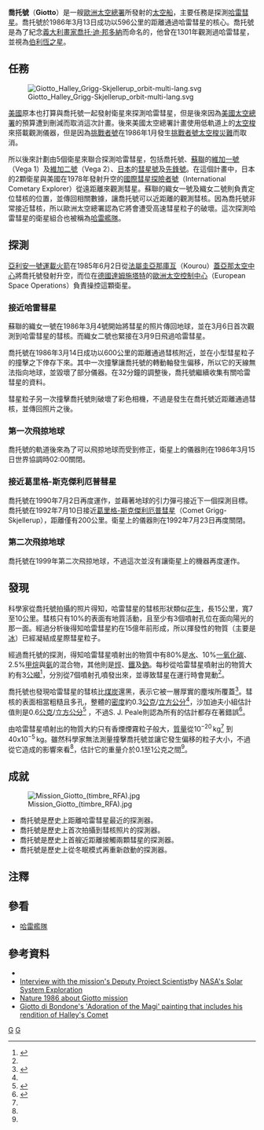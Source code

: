 {{noteTA
|T=zh-hans:乔托号; zh-tw:喬托號; zh-hk:喬圖號;
|1=zh-hans:乔托号; zh-tw:喬托號; zh-hk:喬圖號;
|2=zh-hans:乔托; zh-tw:喬托; zh-hk:喬圖;
}}

{{Infobox Spacecraft
| Name = 喬托號
| Image = [[File:Giotto_spacecraft.jpg|300px]]
| Caption = Artist's concept of Giotto
| Organization = [[歐洲太空總署|歐洲太空總署]]
| Major_Contractors = 
| Mission_Type = 飛掠
| Satellite_Of = [[哈雷彗星|哈雷彗星]]、[[葛里格-斯克傑利厄普彗星|葛里格-斯克傑利厄普彗星]]、[[地球|地球]]
| Flyby_Of = 
| Flyby_Date = 1986年3月14日(哈雷彗星)，1992年7月10日(葛里格-斯克傑利厄普彗星)
| Launch =1985年7月2日
| Launch_Vehicle = [[亞利安一號運載火箭|亞利安一號運載火箭]]
| Decay = 
| Mission_Duration = 1992年7月23日
| NSSDC_ID = 1985-056A
| Webpage = [http://sci.esa.int/home/giotto/ Official site]
| Mass = 582.7 kg
| Power = 196 W
| Orbital_elements = 
| Semimajor_Axis = 
| Eccentricity = 
| Inclination = 
| Orbital_Period = 
| Apoapsis = 
| Periapsis = 596 km (Halley), 200 km (Grigg-Skjellerup)
| Orbits = 
}}
'''喬托號'''（'''Giotto'''）是一艘[[歐洲太空總署|歐洲太空總署]]所發射的[[太空船|太空船]]，主要任務是探測[[哈雷彗星|哈雷彗星]]。喬托號於1986年3月13日成功以596公里的距離通過哈雷彗星的核心。喬托號是為了紀念[[義大利|義大利]][[畫家|畫家]][[喬托·迪·邦多納|喬托·迪·邦多納]]而命名的，他曾在1301年觀測過哈雷彗星，並視為[[伯利恆之星|伯利恆之星]]。

== 任務 ==
[[File:Giotto_Halley_Grigg-Skjellerup_orbit-multi-lang.svg|thumb]]

[[美國|美國]]原本也打算與喬托號一起發射衛星來探測哈雷彗星，但是後來因為[[美國太空總署|美國太空總署]]的預算遭到刪減而取消這次計畫。後來美國太空總署計畫使用低軌道上的[[太空梭|太空梭]]來搭載觀測儀器，但是因為[[挑戰者號|挑戰者號]]在1986年1月發生[[挑戰者號太空梭災難|挑戰者號太空梭災難]]而取消。

所以後來計劃由5個衛星來聯合探測哈雷彗星，包括喬托號、[[蘇聯|蘇聯]]的[[維加一號|維加一號]]（Vega 1）及[[維加二號|維加二號]]（Vega 2）、[[日本|日本]]的[[彗星號|彗星號]]及[[先鋒號|先鋒號]]。在這個計畫中，日本的2顆衛星與美國在1978年發射升空的[[國際彗星探險者號|國際彗星探險者號]]（International Cometary Explorer）從遠距離來觀測彗星。蘇聯的織女一號及織女二號則負責定位彗核的位置，並傳回相關數據，讓喬托號可以近距離的觀測彗核。因為喬托號非常接近彗核，所以歐洲太空總署認為它將會遭受高速彗星粒子的破壞。這次探測哈雷彗星的衛星組合也被稱為[[哈雷艦隊|哈雷艦隊]]。

== 探測 ==
[[亞利安一號運載火箭|亞利安一號運載火箭]]在1985年6月2日從[[法屬圭亞那|法屬圭亞那]][[库鲁|庫互]]（Kourou）[[蓋亞那太空中心|蓋亞那太空中心]]將喬托號發射升空，而位在[[德國|德國]][[達姆施塔特|達姆施塔特]]的[[歐洲太空控制中心|歐洲太空控制中心]]（European Space Operations）負責操控這顆衛星。

=== 接近哈雷彗星 ===
蘇聯的織女一號在1986年3月4號開始將彗星的照片傳回地球，並在3月6日首次觀測到哈雷彗星的彗核。而織女二號也緊接在3月9日飛過哈雷彗星。

喬托號在1986年3月14日成功以600公里的距離通過彗核附近，並在小型彗星粒子的撞擊之下倖存下來。其中一次撞擊讓喬托號的轉動軸發生偏移，所以它的天線無法指向地球，並毀壞了部分儀器。在32分鐘的調整後，喬托號繼續收集有關哈雷彗星的資料。

彗星粒子另一次撞擊喬托號則破壞了彩色相機，不過是發生在喬托號近距離通過彗核，並傳回照片之後。

=== 第一次飛掠地球 ===
喬托號的軌道後來為了可以飛掠地球而受到修正，衛星上的儀器則在1986年3月15日世界協調時02:00關閉。 

=== 接近葛里格-斯克傑利厄普彗星 ===
喬托號在1990年7月2日再度運作，並藉著地球的引力彈弓接近下一個探測目標。喬托號在1992年7月10日接近[[葛里格-斯克傑利厄普彗星|葛里格-斯克傑利厄普彗星]]（Comet Grigg-Skjellerup），距離僅有200公里。衛星上的儀器則在1992年7月23日再度關閉。

=== 第二次飛掠地球 ===
喬托號在1999年第二次飛掠地球，不過這次並沒有讓衛星上的機器再度運作。

== 發現 ==
科學家從喬托號拍攝的照片得知，哈雷彗星的彗核形狀類似[[花生|花生]]，長15公里，寬7至10公里。彗核只有10%的表面有地質活動，且至少有3個噴射孔位在面向陽光的那一面。經過分析後得知哈雷彗星約在15億年前形成，所以揮發性的物質（主要是[[冰|冰]]）已經凝結成星際彗星粒子。

經過喬托號的探測，得知哈雷彗星噴射出的物質中有80%是[[水|水]]、10%[[一氧化碳|一氧化碳]]、2.5%[[甲烷|甲烷]]與[[氨|氨]]的混合物，其他則是[[烴|烴]]、[[鐵|鐵]]及[[鈉|鈉]]。每秒從哈雷彗星噴射出的物質大約有3[[公噸|公噸]]<ref name="mcd">{{cite journal |title=Dust density and mass distribution near comet Halley from Giotto observations |author=J. A. M. McDonnell et al. |journal=Nature |volume=321 |pages=338-341 |doi=10.1038/321338a0 |accessdate=2009-02-22|date=May 15, 1986}}</ref>，分別從7個噴射孔噴發出來，並導致彗星在運行時會晃動<ref name="esa"/>。

喬托號也發現哈雷彗星的彗核比[[煤炭|煤炭]]還黑，表示它被一層厚實的塵埃所覆蓋<ref name="esa">{{cite web |title=ESA Science & Technology: Halley |publisher=[[ESA|ESA]] |url=http://sci.esa.int/science-e/www/object/index.cfm?fobjectid=31878 |date=2006-03-10 |accessdate=2009-02-22 |archive-date=2011-08-20 |archive-url=https://www.webcitation.org/615R9mKWq?url=http://sci.esa.int/science-e/www/object/index.cfm?fobjectid=31878 |dead-url=no }}</ref>。彗核的表面相當粗糙且多孔，整體的[[密度|密度]]約0.3[[公克|公克]]/[[立方公分|立方公分]]<ref name="esa"/>，沙加迪夫小組估計值則是0.6[[公克|公克]]/[[立方公分|立方公分]]<ref name=density>{{cite web|title=Is the nucleus of Comet Halley a low density body?|author=RZ Sagdeev; PE Elyasberg; VI Moroz.|work=AA(AN SSSR, Institut Kosmicheskikh Issledovanii, Moscow, USSR), AB(AN SSSR, Institut Kosmicheskikh Issledovanii, Moscow, USSR), AC(AN SSSR, Institut Kosmicheskikh Issledovanii, Moscow, USSR)|url=http://adsabs.harvard.edu/abs/1988Natur.331..240S|year=1988|accessdate=2007-05-15|archive-date=2019-03-23|archive-url=https://web.archive.org/web/20190323013454/http://adsabs.harvard.edu/abs/1988Natur.331..240S|dead-url=no}}</ref> ，不過S. J. Peale則認為所有的估計都存在著錯誤<ref name="Peale">{{cite journal |title=On the density of Halley's comet |author=S. J. Peale |journal=[[Icarus_(journal)|Icarus]] |volume=82 |issue=1 |pages=36-49 |doi=10.1016/0019-1035(89)90021-3 |accessdate=2009-02-22|date=November 1989}}</ref>。

由哈雷彗星噴射出的物質大約只有香煙煙霧粒子般大，[[質量|質量]]從10<sup>−20</sup> kg<ref name="mcd"/> 到40x10<sup>−5</sup> kg。雖然科學家無法測量撞擊喬托號並讓它發生偏移的粒子大小，不過從它造成的影響來看<ref name="mcd"/>，估計它的重量介於0.1至1公克之間<ref name="esa"/>。

== 成就 ==
[[File:Mission_Giotto_(timbre_RFA).jpg|thumb]]
* 喬托號是歷史上距離哈雷彗星最近的探測器。
* 喬托號是歷史上首次拍攝到彗核照片的探測器。
* 喬托號是歷史上首艘近距離接觸兩顆彗星的探測器。
* 喬托號是歷史上從冬眠模式再重新啟動的探測器。

== 注釋 ==
{{Reflist}}

== 參看 ==
* [[哈雷艦隊|哈雷艦隊]]

== 參考資料 ==
* {{official|http://sci.esa.int/home/giotto/}}
* [https://web.archive.org/web/20110516142812/http://solarsystem.nasa.gov/news/display.cfm?News_ID=750 Interview with the mission's Deputy Project Scientist]by [http://solarsystem.nasa.gov NASA's Solar System Exploration]{{Wayback|url=http://solarsystem.nasa.gov/news/display.cfm?News_ID=750 |date=20110516142812 }}
* [http://www.nature.com/nature/journal/v321/n6067s/index.html Nature 1986 about Giotto mission]{{WebCite|url=https://www.webcitation.org/67DWuFhum?url=http://www.nature.com/nature/journal/v321/n6067s/index.html |date=20120426171446 |dateformat=iso }}
* [http://commons.wikimedia.org/wiki/Image:Giotto_-_Scrovegni_-_-18-_-_Adoration_of_the_Magi.jpg Giotto di Bondone's 'Adoration of the Magi' painting that includes his rendition of Halley's Comet]{{Wayback|url=http://commons.wikimedia.org/wiki/Image:Giotto_-_Scrovegni_-_-18-_-_Adoration_of_the_Magi.jpg |date=20080912174916 }}

{{彗星任务}}

[[Category:小行星探測器|G]]
[[Category:歐洲太空總署探測器|G]]